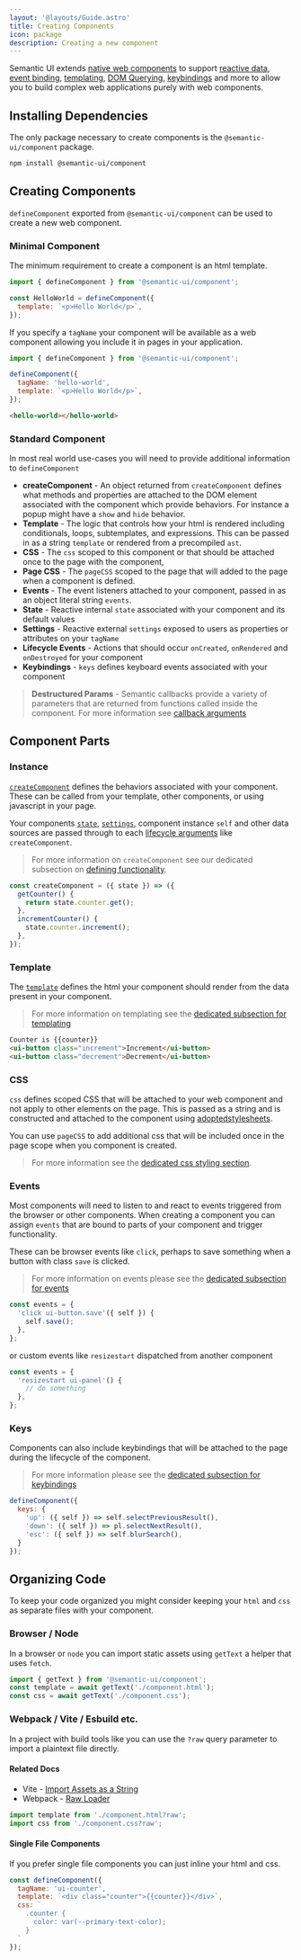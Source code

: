 ```yaml
---
layout: '@layouts/Guide.astro'
title: Creating Components
icon: package
description: Creating a new component
---
```


Semantic UI extends [native web components](https://developer.mozilla.org/en-US/docs/Web/API/Web_components) to support [reactive data](/components/reactivity), [event binding](/components/events), [templating](/components/rendering), [DOM Querying](/components/dom), [keybindings](/components/keys) and more to allow you to build complex web applications purely with web components.


## Installing Dependencies

The only package necessary to create components is the `@semantic-ui/component` package.

```bash
npm install @semantic-ui/component
```

## Creating Components

`defineComponent` exported from `@semantic-ui/component` can be used to create a new web component.


### Minimal Component

The minimum requirement to create a component is an html template.

```javascript
import { defineComponent } from '@semantic-ui/component';

const HelloWorld = defineComponent({
  template: `<p>Hello World</p>`,
});
```

If you specify a `tagName` your component will be available as a web component allowing you include it in pages in your application.
```javascript
import { defineComponent } from '@semantic-ui/component';

defineComponent({
  tagName: 'hello-world',
  template: `<p>Hello World</p>`,
});
```

```html
<hello-world></hello-world>
```

### Standard Component

In most real world use-cases you will need to provide additional information to `defineComponent`

* **createComponent** - An object returned from `createComponent` defines what methods and properties are attached to the DOM element associated with the component which provide behaviors. For instance a popup might have a `show` and `hide` behavior.
* **Template** - The logic that controls how your html is rendered including conditionals, loops, subtemplates, and expressions. This can be passed in as a string `template` or rendered from a precompiled `ast`.
* **CSS** - The `css` scoped to this component or that should be attached once to the page with the component,
 * **Page CSS** - The `pageCSS` scoped to the page that will added to the page when a component is defined.
* **Events** - The event listeners attached to your component, passed in as an object literal string `events`.
* **State** - Reactive internal `state` associated with your component and its default values
* **Settings** - Reactive external `settings` exposed to users as properties or attributes on your `tagName`
* **Lifecycle Events** - Actions that should occur `onCreated`, `onRendered` and `onDestroyed` for your component
* **Keybindings** - `keys` defines keyboard events associated with your component

> **Destructured Params** - Semantic callbacks provide a variety of parameters that are returned from functions called inside the component. For more information see [callback arguments](/components/lifecycle#callback-arguments)


## Component Parts


### Instance

[`createComponent`](/components/instances) defines the behaviors associated with your component. These can be called from your template, other components, or using javascript in your page.

Your components [`state`](/components/rendering#state), [`settings`](/components/rendering#settings), component instance `self` and other data sources are passed through to each [lifecycle arguments](/components/lifecycle#callback-arguments) like `createComponent`.

> For more information on `createComponent` see our dedicated subsection on [defining functionality](/components/instances).

```javascript
const createComponent = ({ state }) => ({
  getCounter() {
    return state.counter.get();
  },
  incrementCounter() {
    state.counter.increment();
  },
});
```

### Template

The [`template`](/components/rendering) defines the html your component should render from the data present in your component.

> For more information on templating see the [dedicated subsection for templating](/components/rendering)

```html
Counter is {{counter}}
<ui-button class="increment">Increment</ui-button>
<ui-button class="decrement">Decrement</ui-button>
```

### CSS

`css` defines scoped CSS that will be attached to your web component and not apply to other elements on the page. This is passed as a string and is constructed and attached to the component using [adoptedstylesheets](https://developer.mozilla.org/en-US/docs/Web/API/Document/adoptedStyleSheets).

You can use `pageCSS` to add additional css that will be included once in the page scope when you component is created.

> For more information see the [dedicated css styling section](/components/styling).

### Events

Most components will need to listen to and react to events triggered from the browser or other components. When creating a component you can assign `events` that are bound to parts of your component and trigger functionality.


These can be browser events like `click`, perhaps to save something when a button with class `save` is clicked.

> For more information on events please see the [dedicated subsection for events](/components/events)

```javascript
const events = {
  'click ui-button.save'({ self }) {
    self.save();
  },
};
```

or custom events like `resizestart` dispatched from another component
```javascript
const events = {
  'resizestart ui-panel'() {
    // do something
  },
};
```

### Keys

Components can also include keybindings that will be attached to the page during the lifecycle of the component.

> For more information please see the [dedicated subsection for keybindings](/components/keys)

```javascript
defineComponent({
  keys: {
    'up': ({ self }) => self.selectPreviousResult(),
    'down': ({ self }) => pl.selectNextResult(),
    'esc': ({ self }) => self.blurSearch(),
  }
});
```

## Organizing Code

To keep your code organized you might consider keeping your `html` and `css` as separate files with your component.

### Browser / Node
In a browser or `node` you can import static assets using `getText` a helper that uses `fetch`.

```javascript
import { getText } from '@semantic-ui/component';
const template = await getText('./component.html');
const css = await getText('./component.css');
```

### Webpack / Vite / Esbuild etc.

In a project with build tools like you can use the `?raw` query parameter to import a plaintext file directly.

#### Related Docs
* Vite - [Import Assets as a String](https://vitejs.dev/guide/assets#importing-asset-as-string)
* Webpack - [Raw Loader](https://v4.webpack.js.org/loaders/raw-loader/)

```javascript
import template from './component.html?raw';
import css from './component.css?raw';
```

#### Single File Components

If you prefer single file components you can just inline your html and css.


```javascript
const defineComponent({
  tagName: 'ui-counter',
  template: `<div class="counter">{{counter}}</div>`,
  css: `
    .counter {
      color: var(--primary-text-color);
    }
  `
});
```

